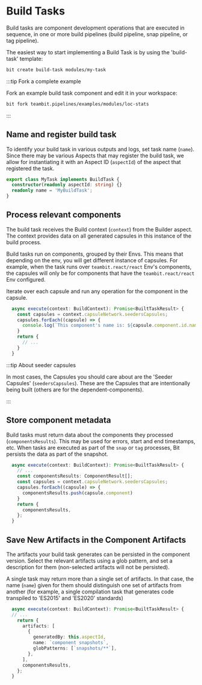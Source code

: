 
# Build Tasks

Build tasks are component development operations that are executed in sequence, in one or more build pipelines (build pipeline, snap pipeline, or tag pipeline).

The easiest way to start implementing a Build Task is by using the 'build-task' template:

```bash
bit create build-task modules/my-task
```

:::tip Fork a complete example

Fork an example build task component and edit it in your workspace:

```bash
bit fork teambit.pipelines/examples/modules/loc-stats
```

:::

## Name and register build task

To identify your build task in various outputs and logs, set task name (`name`). Since there may be various Aspects that may register the build task, we allow for instantiating it with an Aspect ID (`aspectId`) of the aspect that registered the task.

```ts
export class MyTask implements BuildTask {
  constructor(readonly aspectId: string) {}
  readonly name = 'MyBuildTask';
}
```

## Process relevant components

The build task receives the Build context (`context`) from the Builder aspect. The context provides data on all generated capsules in this instance of the build process.

Build tasks run on components, grouped by their Envs. This means that depending on the env, you will get different instance of capsules. For example, when the task runs over `teambit.react/react` Env's components, the capsules will only be for components that have the `teambit.react/react` Env configured.

Iterate over each capsule and run any operation for the component in the capsule.

```ts
  async execute(context: BuildContext): Promise<BuiltTaskResult> {
    const capsules = context.capsuleNetwork.seedersCapsules;
    capsules.forEach((capsule) => {
      console.log(`This component's name is: ${capsule.component.id.name}`);
    }
    return {
      // ...
    }
  }
```

:::tip About seeder capsules

In most cases, the Capsules you should care about are the 'Seeder Capsules' (`seedersCapsules`). These are the Capsules that are intentionally being built (others are for the dependent-components).

:::

## Store component metadata

Build tasks must return data about the components they processed (`componentsResults`). This may be used for errors, start and end timestamps, etc.
When tasks are executed as part of the `snap` or `tag` processes, Bit persists the data as part of the snapshot.

```ts
  async execute(context: BuildContext): Promise<BuiltTaskResult> {
    // ...
    const componentsResults: ComponentResult[];
    const capsules = context.capsuleNetwork.seedersCapsules;
    capsules.forEach((capsule) => {
      componentsResults.push(capsule.component)
    }
    return {
      componentsResults,
    };
  }
```

## Save New Artifacts in the Component Artifacts

The artifacts your build task generates can be persisted in the component version. Select the relevant artifacts using a glob pattern, and set a description for them (non-selected artifacts will not be persisted).

A single task may return more than a single set of artifacts. In that case, the name (`name`) given for them should distinguish one set of artifacts from another (for example, a single compilation task that generates code transpiled to 'ES2015' and 'ES2020' standards)

```ts
  async execute(context: BuildContext): Promise<BuiltTaskResult> {
  // ...
    return {
      artifacts: [
        {
          generatedBy: this.aspectId,
          name: `component snapshots`,
          globPatterns: [`snapshots/**`],
        },
      ],
      componentsResults,
    };
  }
```

<BuildTaskApi />
